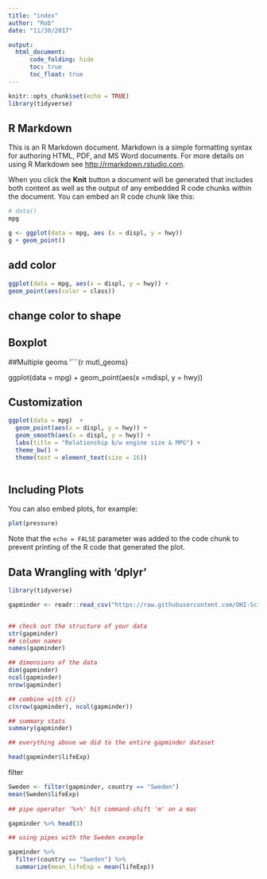 ```yaml
---
title: "index"
author: "Rob"
date: "11/30/2017"

output:
  html_document:
      code_folding: hide
      toc: true
      toc_float: true
---
```


```r
knitr::opts_chunk$set(echo = TRUE)
library(tidyverse)
```



## R Markdown

This is an R Markdown document. Markdown is a simple formatting syntax for authoring HTML, PDF, and MS Word documents. For more details on using R Markdown see <http://rmarkdown.rstudio.com>.

When you click the **Knit** button a document will be generated that includes both content as well as the output of any embedded R code chunks within the document. You can embed an R code chunk like this:

```r

# data()
mpg

g <- ggplot(data = mpg, aes (x = displ, y = hwy))
g + geom_point()
```


## add color
```r


ggplot(data = mpg, aes(x = displ, y = hwy)) +
geom_point(aes(color = class))
```

## change color to shape



## Boxplot

##Multiple geoms
'```{r mutl_geoms}

ggplot(data = mpg) + 
  geom_point(aes(x =mdispl, y = hwy))

## Customization

```r

ggplot(data = mpg)  +
  geom_point(aes(x = displ, y = hwy)) +
  geom_smooth(aes(x = displ, y = hwy)) +
  labs(title = "Relationship b/w engine size & MPG") +
  theme_bw() +
  theme(text = element_text(size = 16))
  
```
## Including Plots

You can also embed plots, for example:

```r
plot(pressure)
```

Note that the `echo = FALSE` parameter was added to the code chunk to prevent printing of the R code that generated the plot.


## Data Wrangling with 'dplyr'

```r

library(tidyverse)

gapminder <- readr::read_csv("https://raw.githubusercontent.com/OHI-Science/data-science-training/master/data/gapminder.csv")


## check out the structure of your data
str(gapminder)
## column names
names(gapminder)

## dimensions of the data
dim(gapminder)
ncol(gapminder)
nrow(gapminder)

## combine with c()
c(nrow(gapminder), ncol(gapminder))

## summary stats
summary(gapminder)

## everything above we did to the entire gapminder dataset

head(gapminder$lifeExp)

```
filter
```r


Sweden <- filter(gapminder, country == "Sweden")
mean(Sweden$lifeExp)
  
## pipe operator '%>%' hit command-shift 'm' on a mac

gapminder %>% head(3)

## using pipes with the Sweden example

gapminder %>%
  filter(country == "Sweden") %>%
  summarize(mean_lifeExp = mean(lifeExp))


```




